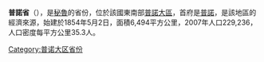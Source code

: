 '''普諾省'''（{{lang-es|Provincia de Puno}}），是[[秘魯|秘魯]]的省份，位於該國東南部[[普諾大區|普諾大區]]，首府是[[普諾|普諾]]，是該地區的經濟來源，始建於1854年5月2日，面積6,494平方公里，2007年人口229,236，人口密度每平方公里35.3人。

{{coord|15|50|36|S|70|01|25|W|type:adm2nd_source:itwiki|display=title}}

{{秘魯省份|state=collapsed}}
{{秘鲁行政区划小作品}}
[[Category:普诺大区省份|Category:普诺大区省份]]
